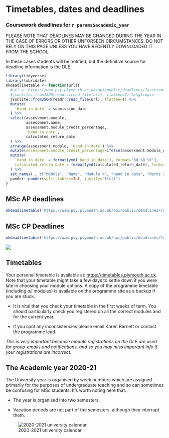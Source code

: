 # Timetables, dates and deadlines

### Coursework deadlines for `r params$academic_year`

\index{Deadlines}

PLEASE NOTE THAT DEADLINES MAY BE CHANGED DURING THE YEAR IN THE CASE OF ERRORS
OR OTHER UNFORSEEN CIRCUMSTANCES. DO NOT RELY ON THIS PAGE UNLESS YOU HAVE
RECENTLY DOWNLOADED IT FROM THE SCHOOL.

In these cases students will be notified, but the definitive source for deadline
information is the DLE.

```r
library(tidyverse)
library(lubridate)
mkdeadlinetable <- function(url){
  #url = 'https://wam.psy.plymouth.ac.uk/api/public/deadlines/?assessment__module__programmes__slug=msc-ap&format=json'
  #jsonlite::fromJSON(readr::read_file(url), flatten=T) %>%glimpse
  jsonlite::fromJSON(readr::read_file(url), flatten=T) %>%
  mutate(
    `Hand in date` = submission_date
  ) %>%
  select(assessment.module,
         assessment.name,
         assessment.module_credit_percentage,
         `Hand in date`,
         calculated_return_date
  ) %>%
  arrange(assessment.module, `Hand in date`) %>%
  mutate(assessment.module_credit_percentage=ifelse(assessment.module_credit_percentage==0, "P/F", as.character(assessment.module_credit_percentage))) %>%
  mutate(
    `Hand in date` = format(ymd(`Hand in date`), format="%d %B %Y"),
    calculated_return_date = format(ymd(calculated_return_date), format="%d %B %Y")
  ) %>%
  set_names(., c("Module", "Name", "Module %", "Hand in date", "Marks returned")) %>%
  pander::pander(split.tables=Inf, justify="llcll")
}
```

## MSc AP deadlines

```r
mkdeadlinetable('https://wam.psy.plymouth.ac.uk/api/public/deadlines/?assessment__module__programmes__slug=msc-ap&format=json')
```


## MSc CP Deadlines

```r
mkdeadlinetable('https://wam.psy.plymouth.ac.uk/api/public/deadlines/?assessment__module__programmes__slug=msc-cp&format=json')
```

![](static/students.png)

## Timetables {#timetable}

\index{Timetables}

Your personal timetable is available at: <https://timetables.plymouth.ac.uk>.
Note that your timetable might take a few days to settle down if you were late
in choosing your module options. A copy of the programme timetable (including
_all_ modules) is available on the programme site as a backup if you are stuck.

-   It is vital that you check your timetable in the first weeks of term. You
    should particularly check you registered on all the correct modules and for
    the current year.

-   If you spot any inconsistencies please email Karen Barnett or contact the
    programme lead.

_This is very important because module registrations on the DLE are used for
group-emails and notifications, and so you may miss important info if your
registrations are incorrect._

## The Academic year 2020-21

The University year is organised by week numbers which are assigned primarily
for the purposes of undergraduate teaching and so can sometimes be confusing for
MSc students. It's worth noting here that:

-   The year is organised into two semesters.

-   Vacation periods are not part of the semesters, although they interrupt
    them.

![2020-2021 university calendar](static/20-21 University Week Calendar.png)
